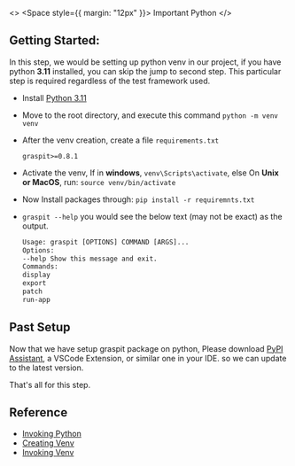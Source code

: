 
<>
	<Space style={{ margin: "12px" }}>
		<Tag color="gold">Important</Tag>
		<Tag color="blue">Python</Tag>
	</Space>
	<SetupSteps current={0} />
</>

## Getting Started:

In this step, we would be setting up python venv in our project, if you have python **3.11** installed, you can skip the jump to second step.
This particular step is required regardless of the test framework used.

-   Install [Python 3.11](https://www.python.org/downloads/release/python-3110/)

-   Move to the root directory, and execute this command `python -m venv venv`

    <Alert
    	type="info"
    	message="We would be creating a virtual environment, under the name venv. We would see venv folder in your root directory after this."
    />

-   After the venv creation, create a file `requirements.txt`

    ```text filename="requirements.txt"
    graspit>=0.8.1
    ```

    <Alert
    	type="info"
    	message="graspit version mentioned may not be updated ones, please refer to the post installation steps for updating the package."
    />

-   Activate the venv, If in **windows**, `venv\Scripts\activate`, else On **Unix or MacOS**, run: `source venv/bin/activate`

-   Now Install packages through: `pip install -r requiremnts.txt`

-   `graspit --help`
    you would see the below text (may not be exact) as the output.

    ```cmd
    Usage: graspit [OPTIONS] COMMAND [ARGS]...
    Options:
    --help Show this message and exit.
    Commands:
    display
    export
    patch
    run-app
    ```

## Past Setup

Now that we have setup graspit package on python,
Please download [PyPI Assistant](https://marketplace.visualstudio.com/items?itemName=twixes.pypi-assistant), a VSCode Extension, or similar one in your IDE. so we can update to the latest version.

That's all for this step.

## Reference

-   [Invoking Python](https://docs.python.org/3.11/tutorial/interpreter.html#invoking-the-interpreter)
-   [Creating Venv](https://docs.python.org/3.11/library/venv.html#creating-virtual-environments)
-   [Invoking Venv](https://docs.python.org/3.11/library/venv.html#creating-virtual-environments)

